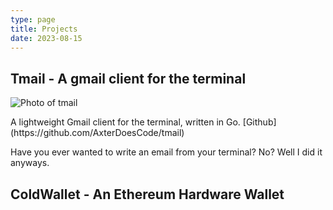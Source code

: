 ```yaml
---
type: page
title: Projects
date: 2023-08-15
---
```

## Tmail - A gmail client for the terminal


<Image
  src="/images/tmail.png"
  alt="Photo of tmail"
  width={1125}
  height={750}
  priority
  className="next-image"
/>
<p style = {{
    margin: 0,
}}> A lightweight Gmail client for the terminal, written in Go. [Github](https://github.com/AxterDoesCode/tmail)</p>
Have you ever wanted to write an email from your terminal? No? Well I did it anyways.

## ColdWallet - An Ethereum Hardware Wallet
